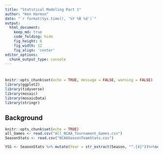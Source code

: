 ```yaml
---
title: "Statstical Modeling Part 1"
author: "Ken Harmon"
date: "`r format(Sys.time(), '%Y %B %d')`"
output:
  html_document:  
    keep_md: true
    code_folding: hide
    fig_height: 6
    fig_width: 12
    fig_align: 'center'
editor_options: 
  chunk_output_type: console
---
```


# {.tabset .tabset-fade}

```r
knitr::opts_chunk$set(echo = TRUE, message = FALSE, warning = FALSE)
library(ggplot2)
library(tidyverse)
library(mosaic)
library(mosaicData)
library(stringr)
```

## Background

```r
knitr::opts_chunk$set(echo = TRUE)
all_Games <- read.csv("All_NCAA_Tournament_Games.csv")
SeasonStats <- read.csv("NCAASeasonTeamStats.csv")
```

```r
YSS <- SeasonStats %>% mutate(Year = str_extract(Season, "^.{4}"))%>%select(Year, everything())
```


